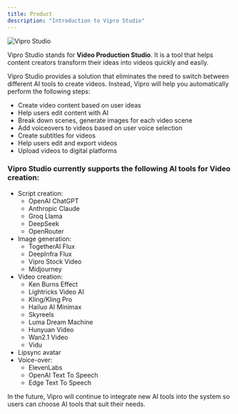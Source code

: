 ```yaml
---
title: Product
description: "Introduction to Vipro Studio"
---
```


<img
  src='/en/images/introduction/vipro-app.jpg'
  alt='Vipro Studio'
  className='rounded-lg'
/>

Vipro Studio stands for **Video Production Studio**. It is a tool that helps content creators transform their ideas into videos quickly and easily.

Vipro Studio provides a solution that eliminates the need to switch between different AI tools to create videos. Instead, Vipro will help you automatically perform the following steps:

- Create video content based on user ideas
- Help users edit content with AI
- Break down scenes, generate images for each video scene
- Add voiceovers to videos based on user voice selection
- Create subtitles for videos
- Help users edit and export videos
- Upload videos to digital platforms

### Vipro Studio currently supports the following AI tools for Video creation:

- Script creation:
  - OpenAI ChatGPT
  - Anthropic Claude
  - Groq Llama
  - DeepSeek
  - OpenRouter
- Image generation:
  - TogetherAI Flux
  - DeepInfra Flux
  - Vipro Stock Video
  - Midjourney
- Video creation:
  - Ken Burns Effect
  - Lightricks Video AI
  - Kling/Kling Pro
  - Hailuo AI Minimax
  - Skyreels
  - Luma Dream Machine
  - Hunyuan Video
  - Wan2.1 Video
  - Vidu
- Lipsync avatar
- Voice-over:
  - ElevenLabs
  - OpenAI Text To Speech
  - Edge Text To Speech

In the future, Vipro will continue to integrate new AI tools into the system so users can choose AI tools that suit their needs.
